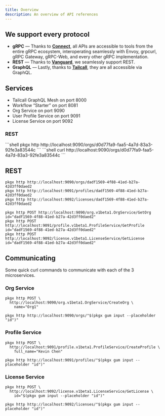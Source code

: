 ```yaml
---
title: Overview
description: An overview of API references
---
```


## We support every protocol

- **gRPC** — Thanks to [**Connect**][connect], all APIs are accessible to tools from the entire gRPC ecosystem, interoperating seamlessly with Envoy, grpcurl, gRPC Gateway, gRPC-Web, and every other gRPC implementation.
- **REST** — Thanks to [**Vanguard**][vanguard], we seamlessly support REST.
- **GraphQL** — Lastly, thanks to [**Tailcall**][tailcall], they are all accessible via GraphQL.

[connect]: https://connectrpc.com/
[tailcall]: https://tailcall.run/
[vanguard]: https://github.com/connectrpc/vanguard-go

## Services

- Tailcall GraphQL Mesh on port 8000
- Workflow “Starter” on port 8081
- Org Service on port 9090
- User Profile Service on port 9091
- License Service on port 9092

### REST


<Tabs>
  <TabItem label="HTTPie">
  ```shell
  pkgx http http://localhost:9090/orgs/d0d77fa9-faa5-4a7d-83a3-92fe3a83544c
  ```
  </TabItem>
  <TabItem label="curl">
  ```shell
  curl http://localhost:9090/orgs/d0d77fa9-faa5-4a7d-83a3-92fe3a83544c
  ```
  </TabItem>
</Tabs>

## REST

```shell
pkgx http http://localhost:9090/orgs/dadf1569-4f88-41ed-b27a-42d3ff0daed2
pkgx http http://localhost:9091/profiles/dadf1569-4f88-41ed-b27a-42d3ff0daed2
pkgx http http://localhost:9092/licenses/dadf1569-4f88-41ed-b27a-42d3ff0daed2

pkgx http POST http://localhost:9090/org.v1beta1.OrgService/GetOrg id="dadf1569-4f88-41ed-b27a-42d3ff0daed2"
pkgx http POST http://localhost:9091/profile.v1beta1.ProfileService/GetProfile id="dadf1569-4f88-41ed-b27a-42d3ff0daed2"
pkgx http POST http://localhost:9092/license.v1beta1.LicenseService/GetLicense id="dadf1569-4f88-41ed-b27a-42d3ff0daed2"
```

## Communicating

Some quick curl commands to communicate with each of the 3 microservices.

### Org Service

```shell
pkgx http POST \
  http://localhost:9090/org.v1beta1.OrgService/CreateOrg \
    name="Org1"

pkgx http http://localhost:9090/orgs/"$(pkgx gum input --placeholder "id")"
```

### Profile Service

```shell
pkgx http POST \
  http://localhost:9091/profile.v1beta1.ProfileService/CreateProfile \
    full_name="Kevin Chen"

pkgx http http://localhost:9091/profiles/"$(pkgx gum input --placeholder "id")"
```

### License Service

```shell
pkgx http POST \
  http://localhost:9092/license.v1beta1.LicenseService/GetLicense \
    id="$(pkgx gum input --placeholder "id")"

pkgx http http://localhost:9092/licenses/"$(pkgx gum input --placeholder "id")"
```
